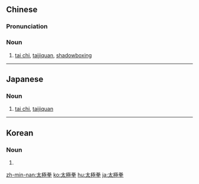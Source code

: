 {{also|太极拳}}
==Chinese==
{{zh-forms|s=太极拳|type=21}}

===Pronunciation===
{{zh-pron
|m=tàijíquán
|c=taai3 gik6 kyun4
|h=pfs=thai-khi̍t-khièn
|mn=qz:thài-kia̍k-kûn/tw,xm,zz:thài-ke̍k-kûn
|w=1tha jiq jyoe
|cat=n
}}

===Noun===
{{zh-noun}}

# [[tai chi]], [[taijiquan]], [[shadowboxing]]

{{zh-cat|Martial arts}}

----

==Japanese==
{{ja-kanjitab|たい|きょく|けん|yomi=on}}

===Noun===
{{ja-noun|たいきょくけん}}

# [[tai chi]], [[taijiquan]]

----

==Korean==
{{ko-hanjatab}}

===Noun===
{{ko-noun|hangeul=태극권}}

# {{hanja form of|태극권|[[tai chi]], [[taijiquan]]}}

[[zh-min-nan:太極拳]]
[[ko:太極拳]]
[[hu:太極拳]]
[[ja:太極拳]]